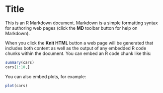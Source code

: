 Title
========================================================

This is an R Markdown document. Markdown is a simple formatting syntax for authoring web pages (click the **MD** toolbar button for help on Markdown).

When you click the **Knit HTML** button a web page will be generated that includes both content as well as the output of any embedded R code chunks within the document. You can embed an R code chunk like this:

```r
summary(cars)
cars[1:10,]
```

You can also embed plots, for example:

```r
plot(cars)
```

